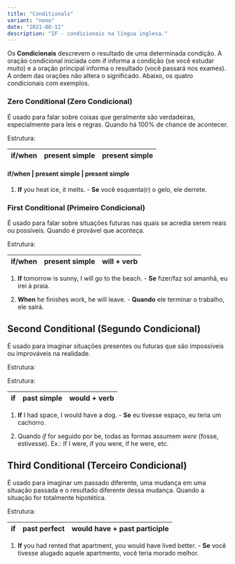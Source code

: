 ```yaml
---
title: "Conditionals"
variant: "nono"
date: "2021-08-11"
description: "IF - condicionais na língua inglesa."
---
```


Os **Condicionais** descrevem o resultado de uma determinada condição. A oração condicional iniciada com if informa a condição (se você estudar muito) e a oração principal informa o resultado (você passará nos exames). A ordem das orações não altera o significado. Abaixo, os quatro condicionais com exemplos.

### Zero Conditional (Zero Condicional)

É usado para falar sobre coisas que geralmente são verdadeiras, especialmente para leis e regras. Quando há 100% de chance de acontecer.

Estrutura:

| if/when | present simple | present simple |
| ------- | -------------- | -------------- |


#### if/when | present simple | present simple

1. **If** you heat ice, it melts. - **Se** você esquenta(r) o gelo, ele derrete.

### First Conditional (Primeiro Condicional)

É usado para falar sobre situações futuras nas quais se acredia serem reais ou possíveis. Quando é provável que aconteça.

Estrutura:

| if/when | present simple | will + verb |
| ------- | -------------- | ----------- |


1. **If** tomorrow is sunny, I will go to the beach. - **Se** fizer/faz sol amanhã, eu irei à praia.

2. **When** he finishes work, he will leave. - **Quando** ele terminar o trabalho, ele sairá.

## Second Conditional (Segundo Condicional)

É usado para imaginar situações presentes ou futuras que são impossíveis ou improváveis na realidade.

Estrutura:

Estrutura:

| if  | past simple | would + verb |
| --- | ----------- | ------------ |


1. **If** I had space, I would have a dog. - **Se** eu tivesse espaço, eu teria um cachorro.

2. Quando _if_ for seguido por be, todas as formas assumem _were_ (fosse, estivesse). Ex.: If I were, if you were, if he were, etc.

## Third Conditional (Terceiro Condicional)

É usado para imaginar um passado diferente, uma mudança em uma situação passada e o resultado diferente dessa mudança. Quando a situação for totalmente hipotética.

Estrutura:

| if  | past perfect | would have + past participle |
| --- | ------------ | ---------------------------- |


1. **If** you had rented that apartment, you would have lived better. - **Se** você tivesse alugado aquele apartmento, você teria morado melhor.
